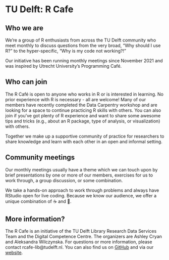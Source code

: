 # TU Delft: R Cafe

## Who we are
We’re a group of R enthusiasts from across the TU Delft community who meet monthly to discuss questions from the very broad, "Why should I use R?" to the hyper-specific, "Why is my code not working?!" 

Our initiative has been running monthly meetings since November 2021 and was inspired by Utrecht University’s Programming Café.

## Who can join
The R Café is open to anyone who works in R or is interested in learning. No prior experience with R is necessary - all are welcome! Many of our members have recently completed the Data Carpentry workshop and are looking for a space to continue practicing R skills with others. You can also join if you’ve got plenty of R experience and want to share some awesome tips and tricks (e.g., about an R package, type of analysis, or visualization) with others.

Together we make up a supportive community of practice for researchers to share knowledge and learn with each other in an open and informal setting.

## Community meetings
Our monthly meetings usually have a theme which we can touch upon by brief presentations by one or more of our members, exercises for us to work through, a group discussion, or some combination.

We take a hands-on approach to work through problems and always have RStudio open for live coding. Because we know our audience, we offer a unique combination of ☕ and 🍕.

## More information? 
The R Cafe is an initiative of the TU Delft Library Research Data Services Team and the Digital Competence Centre. The organizers are Ashley Cryan and Aleksandra Wilczynska. For questions or more information, please contact rcafe-lib@tudelft.nl. You can also find us on [GitHub](https://github.com/Delft-RCafe/resources) and via our [website](https://delft-rcafe.github.io/home/Index.html).

